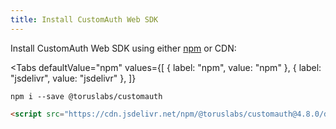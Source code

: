 ```yaml
---
title: Install CustomAuth Web SDK
---
```



Install CustomAuth Web SDK using either
[npm](https://www.npmjs.com/package/@toruslabs/customauth) or CDN:

<Tabs
  defaultValue="npm"
  values={[
    { label: "npm", value: "npm" },
    { label: "jsdelivr", value: "jsdelivr" },
  ]}
>
<TabItem value="npm">

```shell
npm i --save @toruslabs/customauth
```

</TabItem>

<TabItem value="jsdelivr">

```html
<script src="https://cdn.jsdelivr.net/npm/@toruslabs/customauth@4.8.0/dist/directWebSdk.umd.min.js"></script>
```

</TabItem>

</Tabs>
